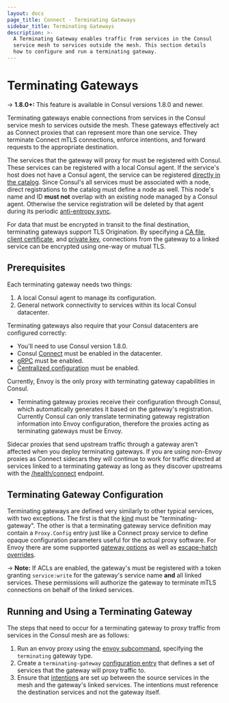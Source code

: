 ```yaml
---
layout: docs
page_title: Connect - Terminating Gateways
sidebar_title: Terminating Gateways
description: >-
  A Terminating Gateway enables traffic from services in the Consul
  service mesh to services outside the mesh. This section details
  how to configure and run a terminating gateway.
---
```


# Terminating Gateways

-> **1.8.0+:**  This feature is available in Consul versions 1.8.0 and newer.

Terminating gateways enable connections from services in the Consul service mesh to
services outside the mesh. These gateways effectively act as Connect proxies that can
represent more than one service. They terminate Connect mTLS connections, enforce intentions,
and forward requests to the appropriate destination.

The services that the gateway will proxy for must be registered with Consul. These services
can be registered with a local Consul agent. If the service's host does not have a Consul agent, the
service can be registered [directly in the catalog](/api/catalog#register-entity). Since Consul's
all services must be associated with a node, direct registrations to the catalog must define a node as well.
This node's name and ID **must not** overlap with an existing node managed by a Consul agent.
Otherwise the service registration will be deleted by that agent during its periodic
[anti-entropy sync](/docs/internals/anti-entropy).

For data that must be encrypted in transit to the final destination, terminating gateways
support TLS Origination. By specifying a [CA file](/docs/agent/config-entries/terminating-gateway#cafile),
[client certificate](/docs/agent/config-entries/terminating-gateway#certfile), and
[private key](/docs/agent/config-entries/terminating-gateway#keyfile),
connections from the gateway to a linked service can be encrypted using one-way or mutual TLS.

## Prerequisites

Each terminating gateway needs two things:

1. A local Consul agent to manage its configuration.
2. General network connectivity to services within its local Consul datacenter.

Terminating gateways also require that your Consul datacenters are configured correctly:

- You'll need to use Consul version 1.8.0.
- Consul [Connect](/docs/agent/options#connect) must be enabled in the datacenter.
- [gRPC](/docs/agent/options#grpc_port) must be enabled.
- [Centralized configuration](/docs/agent/options#enable_central_service_config) must be enabled.

Currently, Envoy is the only proxy with terminating gateway capabilities in Consul.

- Terminating gateway proxies receive their configuration through Consul, which
  automatically generates it based on the gateway's registration. Currently Consul
  can only translate terminating gateway registration information into Envoy
  configuration, therefore the proxies acting as terminating gateways must be Envoy.

Sidecar proxies that send upstream traffic through a gateway aren't
affected when you deploy terminating gateways. If you are using non-Envoy proxies as
Connect sidecars they will continue to work for traffic directed at services linked to
a terminating gateway as long as they discover upstreams with the
[/health/connect](/api/health#list-nodes-for-connect-capable-service) endpoint.

## Terminating Gateway Configuration

Terminating gateways are defined very similarly to other typical services, with two exceptions.
The first is that the [kind](/api/agent/service#kind) must be "terminating-gateway". The other
is that a terminating gateway service definition may contain a `Proxy.Config` entry just like a
Connect proxy service to define opaque configuration parameters useful for the actual proxy software.
For Envoy there are some supported [gateway options](/docs/connect/proxies/envoy#gateway-options) as well as
[escape-hatch overrides](/docs/connect/proxies/envoy#escape-hatch-overrides).

-> **Note:** If ACLs are enabled, the gateway's must be registered with a token granting `service:write`
for the gateway's service name **and** all linked services. These permissions will authorize the gateway
to terminate mTLS connections on behalf of the linked services.

## Running and Using a Terminating Gateway

The steps that need to occur for a terminating gateway to proxy traffic from services in the Consul mesh are as follows:

1. Run an envoy proxy using the [envoy subcommand](/docs/commands/connect/envoy), specifying the `terminating` gateway type.
2. Create a `terminating-gateway` [configuration entry](/docs/agent/config-entries/terminating-gateway) that defines 
a set of services that the gateway will proxy traffic to.
3. Ensure that [intentions](/docs/connect/intentions) are set up between the source services in the mesh 
and the gateway's linked services. The intentions must reference the destination services and not the gateway itself.
